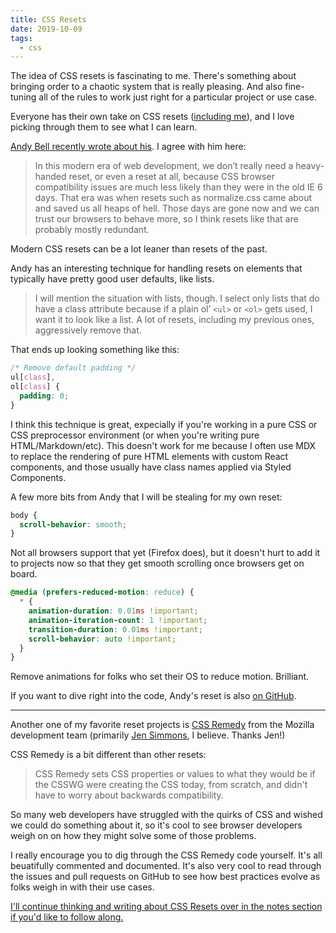 ```yaml
---
title: CSS Resets
date: 2019-10-09
tags:
  - css
---
```


The idea of CSS resets is fascinating to me. There's something about bringing order to a chaotic system that is really pleasing. And also fine-tuning all of the rules to work just right for a particular project or use case. 

Everyone has their own take on CSS resets ([including me](https://github.com/chasemccoy/kit/blob/master/src/components/CSSReset/index.js)), and I love picking through them to see what I can learn. 

[Andy Bell recently wrote about his](https://hankchizljaw.com/wrote/a-modern-css-reset/). I agree with him here:

> In this modern era of web development, we don’t really need a heavy-handed reset, or even a reset at all, because CSS browser compatibility issues are much less likely than they were in the old IE 6 days. That era was when resets such as normalize.css came about and saved us all heaps of hell. Those days are gone now and we can trust our browsers to behave more, so I think resets like that are probably mostly redundant.

Modern CSS resets can be a lot leaner than resets of the past. 

Andy has an interesting technique for handling resets on elements that typically have pretty good user defaults, like lists.

> I will mention the situation with lists, though. I select only lists that do have a class attribute because if a plain ol’ `<ul>` or `<ol>` gets used, I want it to look like a list. A lot of resets, including my previous ones, aggressively remove that.

That ends up looking something like this:

```css
/* Remove default padding */
ul[class],
ol[class] {
  padding: 0;
}
```

I think this technique is great, expecially if you're working in a pure CSS or CSS preprocessor environment (or when you're writing pure HTML/Markdown/etc). This doesn't work for me because I often use MDX to replace the rendering of pure HTML elements with custom React components, and those usually have class names applied via Styled Components.

A few more bits from Andy that I will be stealing for my own reset:

```css
body {
  scroll-behavior: smooth;
}
```

Not all browsers support that yet (Firefox does), but it doesn't hurt to add it to projects now so that they get smooth scrolling once browsers get on board. 

```css
@media (prefers-reduced-motion: reduce) {
  * {
    animation-duration: 0.01ms !important;
    animation-iteration-count: 1 !important;
    transition-duration: 0.01ms !important;
    scroll-behavior: auto !important;
  }
}
```

Remove animations for folks who set their OS to reduce motion. Brilliant.

If you want to dive right into the code, Andy's reset is also [on GitHub](https://github.com/hankchizljaw/modern-css-reset).

---

Another one of my favorite reset projects is [CSS Remedy](https://github.com/mozdevs/cssremedy) from the Mozilla development team (primarily [Jen Simmons](https://jensimmons.com/), I believe. Thanks Jen!)

CSS Remedy is a bit different than other resets: 

> CSS Remedy sets CSS properties or values to what they would be if the CSSWG were creating the CSS today, from scratch, and didn't have to worry about backwards compatibility.

So many web developers have struggled with the quirks of CSS and wished we could do something about it, so it's cool to see browser developers weigh on on how they might solve some of those problems. 

I really encourage you to dig through the CSS Remedy code yourself. It's all beuatifully commented and documented. It's also very cool to read through the issues and pull requests on GitHub to see how best practices evolve as folks weigh in with their use cases.  

<Callout>  

[I'll continue thinking and writing about CSS Resets over in the notes section if you'd like to follow along.](/notes/css-resets)

</Callout>